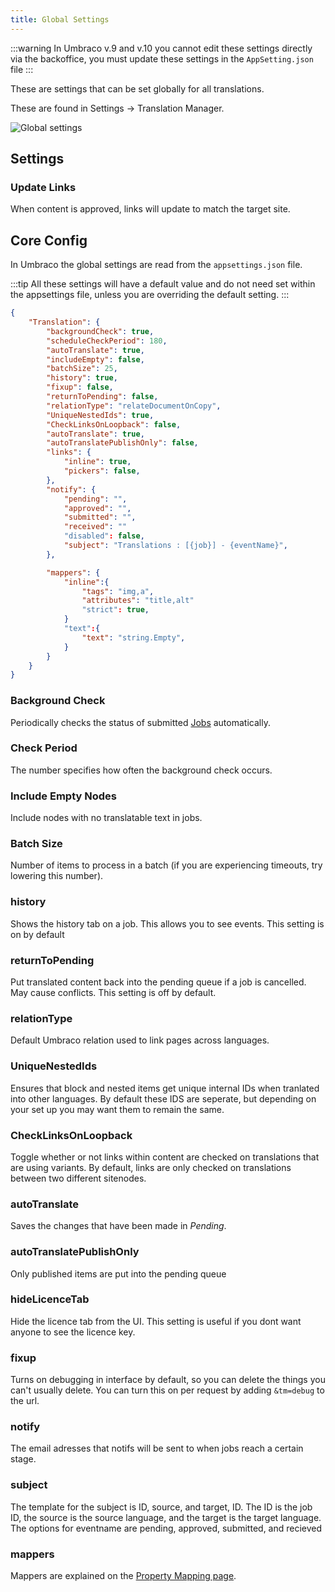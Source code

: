 ```yaml
---
title: Global Settings
---
```


:::warning
In Umbraco v.9 and v.10 you cannot edit these settings directly via the backoffice, you must update these settings in the `AppSetting.json` file
:::

These are settings that can be set globally for all translations.

These are found in Settings -> Translation Manager.

![Global settings](global.png)

## Settings 

### Update Links 
When content is approved, links will update to match the target site.

## Core Config

In Umbraco the global settings are read from the `appsettings.json` file.

:::tip
All these settings will have a default value and do not need set within the appsettings file, unless you are 
overriding the default setting.
:::

```json
{
    "Translation": {
        "backgroundCheck": true,
        "scheduleCheckPeriod": 180,
        "autoTranslate": true,
        "includeEmpty": false,
        "batchSize": 25,
        "history": true,
        "fixup": false,
        "returnToPending": false,
        "relationType": "relateDocumentOnCopy",
        "UniqueNestedIds": true,
        "CheckLinksOnLoopback": false,
        "autoTranslate": true, 
        "autoTranslatePublishOnly": false,
        "links": {
            "inline": true,
            "pickers": false, 
        },
        "notify": {
            "pending": "",
            "approved": "",
            "submitted": "",
            "received": ""
            "disabled": false,
            "subject": "Translations : [{job}] - {eventName}",
        },

        "mappers": {
            "inline":{
                "tags": "img,a",
                "attributes": "title,alt"
                "strict": true,
            }
            "text":{
                "text": "string.Empty",
            }
        }
    }
}
```


### Background Check
Periodically checks the status of submitted [Jobs](fundementals/job) automatically.

### Check Period 
The number specifies how often the background check occurs.

### Include Empty Nodes 
Include nodes with no translatable text in jobs.

### Batch Size 
Number of items to process in a batch (if you are experiencing timeouts, try lowering this number).

### history
Shows the history tab on a job. This allows you to see events. This setting is on by default

### returnToPending
Put translated content back into the pending queue if a job is cancelled. May cause conflicts. This setting is off by default.

### relationType
Default Umbraco relation used to link pages across languages. 

### UniqueNestedIds
Ensures that block and nested items get unique internal IDs when tranlated into other languages. By default these IDS are seperate, but depending on your set up you may want them to remain the same. 

### CheckLinksOnLoopback
Toggle whether or not links within content are checked on translations that are using variants. By default, links are only checked on translations between two different sitenodes. 

### autoTranslate
Saves the changes that have been made in *Pending*.

### autoTranslatePublishOnly
Only published items are put into the pending queue

### hideLicenceTab
Hide the licence tab from the UI. This setting is useful if you dont want anyone to see the licence key.

### fixup
Turns on debugging in interface by default, so you can delete the things you can't usually delete. You can turn this on per request by adding `&tm=debug` to the url.

### notify
The email adresses that notifs will be sent to when jobs reach a certain stage.

### subject
The template for the subject is ID, source, and target, ID. The ID is the job ID, the source is the source language, and the target is the target language. The options for eventname are pending, approved, submitted, and recieved

### mappers
Mappers are explained on the [Property Mapping page](../extending/mapping/index). 
